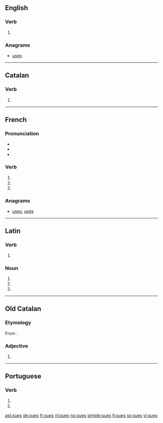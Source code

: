 {{also|Sues|sués}}
==English==

===Verb===
{{head|en|verb form}}

# {{en-third-person singular of|sue}}

===Anagrams===
* [[uses#English|uses]]

----

==Catalan==

===Verb===
{{head|ca|verb form}}

# {{ca-verb form of|p=2|n=sg|t=pres|m=ind|suar}}

----

==French==

===Pronunciation===
* {{IPA|lang=fr|/sy/}}
* {{homophones|su|sue|suent|sus|sut|sût|lang=fr}}
* {{rhymes|y|lang=fr}}

===Verb===
{{fr-verb-form}}

# {{inflection of|suer||2|s|pres|indc|lang=fr}}
# {{inflection of|suer||2|s|pres|subj|lang=fr}}
# {{form of|Plural feminine of past participle|savoir|lang=fr}}

===Anagrams===
* [[uses#French|uses]], [[usés#French|usés]]

----

==Latin==

===Verb===
{{la-verb-form|suēs}}

# {{inflection of|suō||2|s|futr|actv|indc|lang=la}}

===Noun===
{{la-noun-form|suēs}}

# {{inflection of|sūs||nom|p|lang=la}}
# {{inflection of|sūs||acc|p|lang=la}}
# {{inflection of|sūs||voc|p|lang=la}}

----

==Old Catalan==

===Etymology===
From {{etyl|la|roa-oca}} {{m|la|suus|suās}}.

===Adjective===
{{head|roa-oca|adjective form}}

# {{feminine plural of|sou|lang=ca}}

----

==Portuguese==

===Verb===
{{pt-verb-form}}

# {{pt-verb form of|suar|ar|imperative|negative|singular|second}}
# {{pt-verb form of|suar|ar|subjunctive|present|singular|second}}

[[ast:sues]]
[[de:sues]]
[[fr:sues]]
[[nl:sues]]
[[no:sues]]
[[simple:sues]]
[[fi:sues]]
[[sv:sues]]
[[vi:sues]]